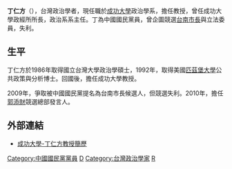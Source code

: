 {{Refimprove|time=2011-12-16T01:54:40+00:00 }}
{{Infobox_officeholder
| name = 丁仁方<br>Arthur Ting Jen-Fang
| image name = 
| width = 
| now = [[台灣政治|台灣政治]][[學者|學者]]、[[教授|教授]]
| term_start = 
| term_end = 
| period = 
| Sex = 男
| different name =
| party = [[中國國民黨|中國國民黨]]
| nationality = {{ROC}}
| Native place =
| date of birth = {{birth date and age|1959|6|14}}
| place of birth = {{TWN}}
| date of death = 
| place of death = 
| spouse = 
| relatives = 
| children =
| profession =
| religion = 
| signature =
| website =
| educate = 1986年：{{TWN}}[[國立台灣大學|國立台灣大學]]政治學碩士<br>1992年：{{USA}}[[匹茲堡大學|匹茲堡大學]]公共政策與分析博士
| past = 成功大學政經所所長
| work = 
}}
'''丁仁方'''（{{bd|1959年|6月14日|||}}），台灣政治學者，現任職於[[成功大學|成功大學]]政治學系，擔任教授，曾任成功大學政經所所長，政治系系主任。丁為中國國民黨員，曾企圖競選[[台南市長|台南市長]]與立法委員，失利。

==生平==
丁仁方於1986年取得國立台灣大學政治學碩士，1992年，取得美國[[匹茲堡大學|匹茲堡大學]]公共政策與分析博士。回國後，擔任成功大學教授。

2009年，爭取被中國國民黨提名為台南市長候選人，但競選失利。2010年，擔任[[郭添財|郭添財]]競選總部發言人。

==外部連結==
*[https://web.archive.org/web/20110728080044/http://www.polsci.ncku.edu.tw/professor_03.html 成功大學-丁仁方教授簡歷]

{{台湾政治人物小作品}}
{{Taiwan-academic-bio-stub}}
{{DEFAULTSORT:D}}
[[Category:中國國民黨黨員|Category:中國國民黨黨員]]
[[Category:國立成功大學教授|D]]
[[Category:台灣政治學家|Category:台灣政治學家]]
[[Category:丁姓|R]]